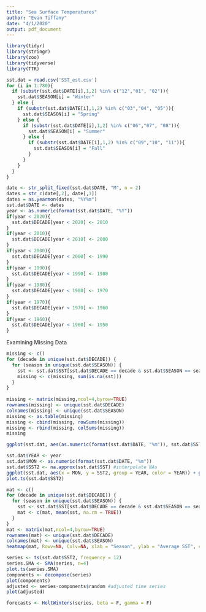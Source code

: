 ---
title: "Sea Surface Temperatures"
author: "Evan Tiffany"
date: "4/1/2020"
output: pdf_document
---

```{r}
library(tidyr)
library(stringr)
library(zoo)
library(tidyverse)
library(TTR)

sst.dat = read.csv('SST_est.csv')
for (i in 1:780){
  if (substr(sst.dat$DATE[i],1,2) %in% c("12","01", "02")){
    sst.dat$SEASON[i] = "Winter"
  } else {
    if (substr(sst.dat$DATE[i],1,2) %in% c("03","04", "05")){
      sst.dat$SEASON[i] = "Spring"
    } else {
      if (substr(sst.dat$DATE[i],1,2) %in% c("06","07", "08")){
        sst.dat$SEASON[i] = "Summer"
      } else {
        if (substr(sst.dat$DATE[i],1,2) %in% c("09","10", "11")){
          sst.dat$SEASON[i] = "Fall"
        }
      }
    }
  }
}

date <- str_split_fixed(sst.dat$DATE, "M", n = 2)
dates = str_c(date[,2], date[,1])
dates = as.yearmon(dates, "%Y%m")
sst.dat$DATE <- dates
year <- as.numeric(format(sst.dat$DATE, "%Y"))
if(year < 2020){
  sst.dat$DECADE[year < 2020] <- 2010 
}
if(year < 2010){
  sst.dat$DECADE[year < 2010] <- 2000 
} 
if(year < 2000){
  sst.dat$DECADE[year < 2000] <- 1990 
} 
if(year < 1990){
  sst.dat$DECADE[year < 1990] <- 1980 
} 
if(year < 1980){
  sst.dat$DECADE[year < 1980] <- 1970 
} 
if(year < 1970){
  sst.dat$DECADE[year < 1970] <- 1960
}
if(year < 1960){
  sst.dat$DECADE[year < 1960] <- 1950
}

```


Examining Missing Data
```{r}
missing <- c()
for (decade in unique(sst.dat$DECADE)) {
  for (season in unique(sst.dat$SEASON)) {
    sst <- sst.dat$SST[sst.dat$DECADE == decade & sst.dat$SEASON == season]
    missing <- c(missing, sum(is.na(sst)))
  }
}
  
missing <- matrix(missing,ncol=4,byrow=TRUE)
rownames(missing) <- unique(sst.dat$DECADE)
colnames(missing) <- unique(sst.dat$SEASON)
missing <- as.table(missing)
missing <- cbind(missing, rowSums(missing))
missing <- rbind(missing, colSums(missing))
missing
```


```{r}
ggplot(sst.dat, aes(as.numeric(format(sst.dat$DATE, "%m")), sst.dat$SST)) + geom_point() + facet_wrap(sst.dat$DECADE) + xlab("Month") + ylab("SST") + geom_smooth(se=F)

sst.dat$YEAR <- year
sst.dat$MON <- as.numeric(format(sst.dat$DATE, "%m"))
sst.dat$SST2 <- na.approx(sst.dat$SST) #interpolate NAs
ggplot(sst.dat, aes(x = MON, y = SST2, group = YEAR, color = YEAR)) + geom_line(na.rm = T) + scale_color_gradient(low = "red", high = "yellow")
plot.ts(sst.dat$SST2)

mat <- c()
for (decade in unique(sst.dat$DECADE)) {
  for (season in unique(sst.dat$SEASON)) {
    sst <- sst.dat$SST[sst.dat$DECADE == decade & sst.dat$SEASON == season]
    mat <- c(mat, mean(sst, na.rm = TRUE))
  }
}
mat <- matrix(mat,ncol=4,byrow=TRUE)
rownames(mat) <- unique(sst.dat$DECADE)
colnames(mat) <- unique(sst.dat$SEASON)
heatmap(mat, Rowv=NA, Colv=NA, xlab = "Season", ylab = "Average SST", col = cm.colors(256))
```

```{r}
series <- ts(sst.dat$SST2, frequency = 12)
series.SMA <- SMA(series, n=4)
plot.ts(series.SMA)
components <- decompose(series)
plot(components)
adjusted <- series-components$random #adjusted time series
plot(adjusted)
```

```{r}
forecasts <- HoltWinters(series, beta = F, gamma = F)
```

